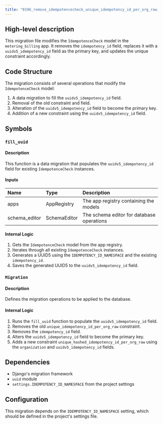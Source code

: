 ```yaml
---
title: "0196_remove_idempotencecheck_unique_idempotency_id_per_org_raw_and_more.py"
---
```


## High-level description
This migration file modifies the `IdempotenceCheck` model in the `metering_billing` app. It removes the `idempotency_id` field, replaces it with a `uuidv5_idempotency_id` field as the primary key, and updates the unique constraint accordingly.

## Code Structure
The migration consists of several operations that modify the `IdempotenceCheck` model:
1. A data migration to fill the `uuidv5_idempotency_id` field.
2. Removal of the old constraint and field.
3. Alteration of the `uuidv5_idempotency_id` field to become the primary key.
4. Addition of a new constraint using the `uuidv5_idempotency_id` field.

## Symbols

### `fill_uuid`
#### Description
This function is a data migration that populates the `uuidv5_idempotency_id` field for existing `IdempotenceCheck` instances.

#### Inputs
| Name | Type | Description |
|:-----|:-----|:------------|
| apps | AppRegistry | The app registry containing the models |
| schema_editor | SchemaEditor | The schema editor for database operations |

#### Internal Logic
1. Gets the `IdempotenceCheck` model from the app registry.
2. Iterates through all existing `IdempotenceCheck` instances.
3. Generates a UUID5 using the `IDEMPOTENCY_ID_NAMESPACE` and the existing `idempotency_id`.
4. Saves the generated UUID5 to the `uuidv5_idempotency_id` field.

### `Migration`
#### Description
Defines the migration operations to be applied to the database.

#### Internal Logic
1. Runs the `fill_uuid` function to populate the `uuidv5_idempotency_id` field.
2. Removes the old `unique_idempotency_id_per_org_raw` constraint.
3. Removes the `idempotency_id` field.
4. Alters the `uuidv5_idempotency_id` field to become the primary key.
5. Adds a new constraint `unique_hashed_idempotency_id_per_org_raw` using the `organization` and `uuidv5_idempotency_id` fields.

## Dependencies
- Django's migration framework
- `uuid` module
- `settings.IDEMPOTENCY_ID_NAMESPACE` from the project settings

## Configuration
This migration depends on the `IDEMPOTENCY_ID_NAMESPACE` setting, which should be defined in the project's settings file.